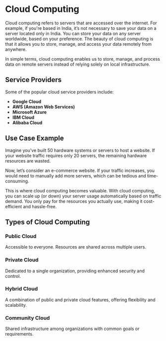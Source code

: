 # Cloud Computing

Cloud computing refers to servers that are accessed over the internet. For example, if you're based in India, it’s not necessary to save your data on a server located only in India. You can store your data on any server worldwide, based on your preference. The beauty of cloud computing is that it allows you to store, manage, and access your data remotely from anywhere.

In simple terms, cloud computing enables us to store, manage, and process data on remote servers instead of relying solely on local infrastructure.

## Service Providers

Some of the popular cloud service providers include:

- **Google Cloud**
- **AWS (Amazon Web Services)**
- **Microsoft Azure**
- **IBM Cloud**
- **Alibaba Cloud**

## Use Case Example

Imagine you’ve built 50 hardware systems or servers to host a website. If your website traffic requires only 20 servers, the remaining hardware resources are wasted.

Now, let’s consider an e-commerce website. If your traffic increases, you would need to manually add more servers, which can be tedious and time-consuming.

This is where cloud computing becomes valuable. With cloud computing, you can scale up (or down) your server usage automatically based on traffic demand. You only pay for the resources you actually use, making it cost-efficient and hassle-free.

## Types of Cloud Computing

### Public Cloud

Accessible to everyone. Resources are shared across multiple users.

### Private Cloud

Dedicated to a single organization, providing enhanced security and control.

### Hybrid Cloud

A combination of public and private cloud features, offering flexibility and scalability.

### Community Cloud

Shared infrastructure among organizations with common goals or requirements.
